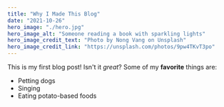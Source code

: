 ```yaml
---
title: "Why I Made This Blog"
date: "2021-10-26"
hero_image: "./hero.jpg"
hero_image_alt: "Someone reading a book with sparkling lights"
hero_image_credit_text: "Photo by Nong Vang on Unsplash"
hero_image_credit_link: "https://unsplash.com/photos/9pw4TKvT3po"
---
```


This is my first blog post! Isn't it *great*?
Some of my **favorite** things are:
* Petting dogs
* Singing
* Eating potato-based foods